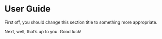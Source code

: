 # User Guide

First off, you should change this section title to something more appropriate.

Next, well, that's up to you. Good luck!
